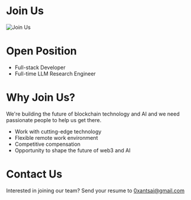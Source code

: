 
# Join Us

![Join Us](/join_us.png)

# Open Position

- Full-stack Developer
- Full-time LLM Research Engineer

          

# Why Join Us?

We&apos;re building the future of blockchain technology and AI
                  and we need passionate people to help us get there.

- Work with cutting-edge technology
- Flexible remote work environment
- Competitive compensation
- Opportunity to shape the future of web3 and AI


# Contact Us

Interested in joining our team? Send your resume to <a href="mailto:0xantsai@gmail.com">0xantsai@gmail.com</a>
